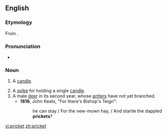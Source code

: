 ==English==
===Etymology===
From {{suffix|prick|et|lang=en}}.

===Pronunciation===
*{{a|UK}} {{IPA|/ˈpɹɪkɪt/|lang=en}}

===Noun===
{{en-noun}}

# {{context|obsolete|lang=en}} A [[candle]]. {{defdate|14th-17th c.}}
# A [[spike]] for holding a single [[candle]]. {{defdate|from 15th c.}}
# A male [[deer]] in its second year, whose [[antler]]s have not yet branched. {{defdate|from 15th c.}}
#*'''1816''', John Keats, "For there's Bishop's Teign":
#*:he can stay / For the new-mown hay, / And startle the dappled '''prickets'''?

[[vi:pricket]]
[[zh:pricket]]